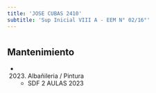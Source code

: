 ```yaml
---
title: 'JOSE CUBAS 2410'
subtitle: 'Sup Inicial VIII A - EEM N° 02/16°'
---
```


#


## Mantenimiento

*  (2023) Albañileria / Pintura 
    + SDF 2 AULAS 2023



